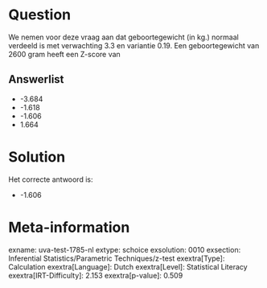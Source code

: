Question
========

We nemen voor deze vraag aan dat geboortegewicht (in kg.) normaal
verdeeld is met verwachting 3.3 en variantie 0.19. Een geboortegewicht
van 2600 gram heeft een Z-score van

Answerlist
----------

* -3.684
* -1.618
* -1.606
* 1.664

Solution
========

Het correcte antwoord is: 

* -1.606

Meta-information
================
exname: uva-test-1785-nl
extype: schoice
exsolution: 0010
exsection: Inferential Statistics/Parametric Techniques/z-test
exextra[Type]: Calculation
exextra[Language]: Dutch
exextra[Level]: Statistical Literacy
exextra[IRT-Difficulty]: 2.153
exextra[p-value]: 0.509
